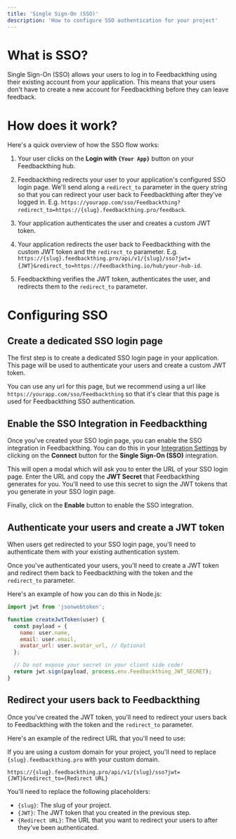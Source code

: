 ```yaml
---
title: 'Single Sign-On (SSO)'
description: 'How to configure SSO authentication for your project'
---
```


# What is SSO?

Single Sign-On (SSO) allows your users to log in to Feedbackthing using their existing account from your application. This means that your users don't have to create a new account for Feedbackthing before they can leave feedback.

# How does it work?

Here's a quick overview of how the SSO flow works:

1. Your user clicks on the **Login with `{Your App}`** button on your Feedbackthing hub.

2. Feedbackthing redirects your user to your application's configured SSO login page. We'll send along a `redirect_to` parameter in the query string so that you can redirect your user back to Feedbackthing after they've logged in. E.g. `https://yourapp.com/sso/Feedbackthing?redirect_to=https://{slug}.feedbackthing.pro/feedback`.

3. Your application authenticates the user and creates a custom JWT token.

4. Your application redirects the user back to Feedbackthing with the custom JWT token and the `redirect_to` parameter. E.g. `https://{slug}.feedbackthing.pro/api/v1/{slug}/sso?jwt={JWT}&redirect_to=https://Feedbackthing.io/hub/your-hub-id`.

5. Feedbackthing verifies the JWT token, authenticates the user, and redirects them to the `redirect_to` parameter.

# Configuring SSO

## Create a dedicated SSO login page

The first step is to create a dedicated SSO login page in your application. This page will be used to authenticate your users and create a custom JWT token. 

You can use any url for this page, but we recommend using a url like `https://yourapp.com/sso/Feedbackthing` so that it's clear that this page is used for Feedbackthing SSO authentication.

## Enable the SSO Integration in Feedbackthing

Once you've created your SSO login page, you can enable the SSO integration in Feedbackthing. You can do this in your [Integration Settings](https://Feedbackthing.io/hub/{slug}/settings/integrations) by clicking on the **Connect** button for the **Single Sign-On (SSO)** integration.

This will open a modal which will ask you to enter the URL of your SSO login page. Enter the URL and copy the **JWT Secret** that Feedbackthing generates for you. You'll need to use this secret to sign the JWT tokens that you generate in your SSO login page.

Finally, click on the **Enable** button to enable the SSO integration.

## Authenticate your users and create a JWT token

When users get redirected to your SSO login page, you'll need to authenticate them with your existing authentication system.

Once you've authenticated your users, you'll need to create a JWT token and redirect them back to Feedbackthing with the token and the `redirect_to` parameter.

Here's an example of how you can do this in Node.js:

```js
import jwt from 'jsonwebtoken';

function createJwtToken(user) {
  const payload = {
    name: user.name,
    email: user.email,
    avatar_url: user.avatar_url, // Optional
  };

  // Do not expose your secret in your client side code!
  return jwt.sign(payload, process.env.Feedbackthing_JWT_SECRET);
}
```

## Redirect your users back to Feedbackthing

Once you've created the JWT token, you'll need to redirect your users back to Feedbackthing with the token and the `redirect_to` parameter.

Here's an example of the redirect URL that you'll need to use:

<Note>If you are using a custom domain for your project, you'll need to replace `{slug}.feedbackthing.pro` with your custom domain.</Note>

```
https://{slug}.feedbackthing.pro/api/v1/{slug}/sso?jwt={JWT}&redirect_to={Redirect URL}
```

You'll need to replace the following placeholders:

- `{slug}`: The slug of your project.
- `{JWT}`: The JWT token that you created in the previous step.
- `{Redirect URL}`: The URL that you want to redirect your users to after they've been authenticated.